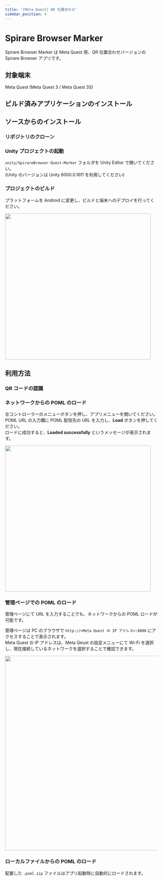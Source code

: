 ```yaml
---
title: '[Meta Quest] QR 位置合わせ'
sidebar_position: 4
---
```







# Spirare Browser Marker

Spirare Browser Marker は Meta Quest 用、QR 位置合わせバージョンの Spirare Browser アプリです。

## 対象端末
Meta Quest (Meta Quest 3 / Meta Quest 3S)

## ビルド済みアプリケーションのインストール

<SpirareBrowserAppInstall />

## ソースからのインストール

### リポジトリのクローン

<SpirareBrowserCloneRepository />

### Unity プロジェクトの起動

`unity/SpirareBrowser-Quest-Marker` フォルダを Unity Editor で開いてください。  
(Unity のバージョンは Unity 6000.0.16f1 を利用してください)

### プロジェクトのビルド

プラットフォームを Android に変更し、ビルドと端末へのデプロイを行ってください。

<img width="480" src={BuildSettings} />

## 利用方法

### QR コードの認識

<SpirareBrowserQRDetection />

### ネットワークからの POML のロード

左コントローラーのメニューボタンを押し、アプリメニューを開いてください。  
POML URL の入力欄に POML 配信先の URL を入力し、**Load** ボタンを押してください。  
ロードに成功すると、**Loaded successfully** というメッセージが表示されます。

<img width="480" class="border" src={SpirareBrowserMenuContentLoad} />

### 管理ページでの POML のロード

管理ページにて URL を入力することでも、ネットワークからの POML ロードが可能です。

管理ページは PC のブラウザで `http://<Meta Quest の IP アドレス>:8080` にアクセスすることで表示されます。  
Meta Quest の IP アドレスは、Meta Qeust の設定メニューにて Wi-Fi を選択し、現在接続しているネットワークを選択することで確認できます。

<img width="640" src={SpirareBrowserManagementPageTopImage} />

### ローカルファイルからの POML のロード

<SpirareBrowserQuestMarkerPomlPlacement />

配置した `.poml.zip` ファイルはアプリ起動時に自動的にロードされます。
